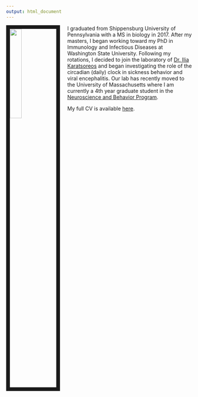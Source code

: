 ```yaml
---
output: html_document
---
```


<link rel="stylesheet" href="styles.css" type="text/css">

<img src="images/DSC_2325.JPG" style="width:25%; border:10px solid; margin-right: 20px" align="left">

I graduated from Shippensburg University of Pennsylvania with a MS in biology in 2017. After my masters, I began working toward my PhD in Immunology and Infectious Diseases at Washington State University. Following my rotations, I decided to join the laboratory of [Dr. Ilia Karatsoreos](https://www.karatsoreoslab.org/) and began investigating the role of the circadian (daily) clock in sickness behavior and viral encephalitis. Our lab has recently moved to the University of Massachusetts where I am currently a 4th year graduate student in the [Neuroscience and Behavior Program](https://gpls.cns.umass.edu/nsb). 

My full CV is available [here](files/pearson-cv-2020-05-12.pdf).
